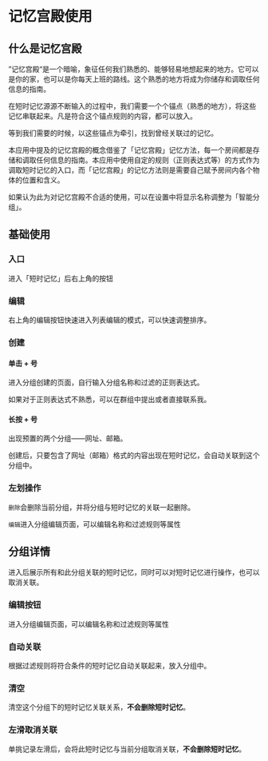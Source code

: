 # 记忆宫殿使用

## 什么是记忆宫殿

”记忆宫殿“是一个暗喻，象征任何我们熟悉的、能够轻易地想起来的地方。它可以是你的家，也可以是你每天上班的路线。这个熟悉的地方将成为你储存和调取任何信息的指南。

在短时记忆源源不断输入的过程中，我们需要一个个锚点（熟悉的地方），将这些记忆串联起来。凡是符合这个锚点规则的内容，都可以放入。

等到我们需要的时候，以这些锚点为牵引，找到曾经关联过的记忆。

本应用中提及的记忆宫殿的概念借鉴了「记忆宫殿」记忆方法，每一个房间都是存储和调取任何信息的指南。本应用中使用自定的规则（正则表达式等）的方式作为调取短时记忆的入口，而「记忆宫殿」的记忆方法则是需要自己赋予房间内各个物体的位置和含义。

如果认为此为对记忆宫殿不合适的使用，可以在设置中将显示名称调整为「智能分组」。

## 基础使用
### 入口
进入「短时记忆」后右上角的按钮

### 编辑
右上角的编辑按钮快速进入列表编辑的模式，可以快速调整排序。

### 创建
#### 单击 + 号
进入分组创建的页面，自行输入分组名称和过滤的正则表达式。

如果对于正则表达式不熟悉，可以在群组中提出或者直接联系我。

#### 长按 + 号
出现预置的两个分组——网址、邮箱。

创建后，只要包含了网址（邮箱）格式的内容出现在短时记忆，会自动关联到这个分组中。

### 左划操作
`删除`会删除当前分组，并将分组与短时记忆的关联一起删除。

`编辑`进入分组编辑页面，可以编辑名称和过滤规则等属性

## 分组详情

进入后展示所有和此分组关联的短时记忆，同时可以对短时记忆进行操作，也可以取消关联。

### 编辑按钮
进入分组编辑页面，可以编辑名称和过滤规则等属性

### 自动关联
根据过滤规则将符合条件的短时记忆自动关联起来，放入分组中。

### 清空
清空这个分组下的短时记忆关联关系，**不会删除短时记忆**。

### 左滑取消关联
单挑记录左滑后，会将此短时记忆与当前分组取消关联，**不会删除短时记忆**。